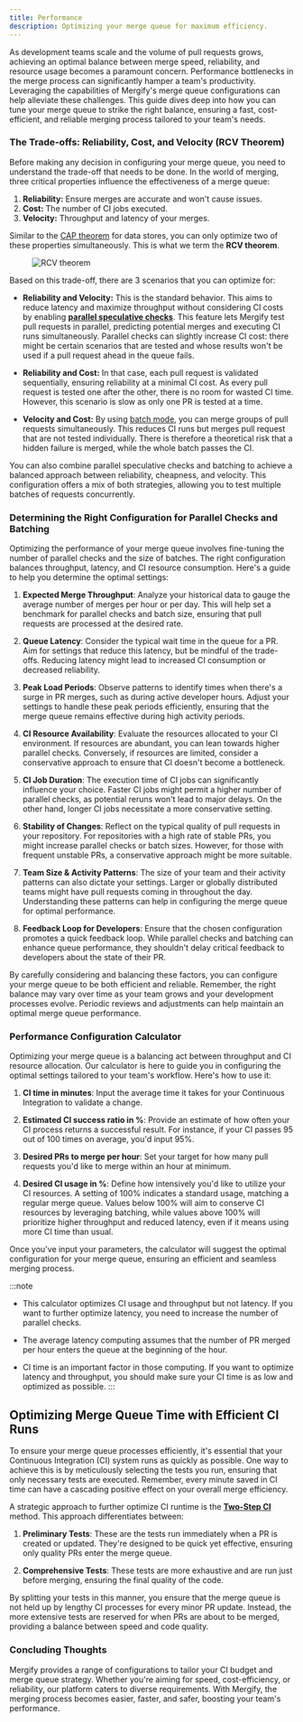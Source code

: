 ```yaml
---
title: Performance
description: Optimizing your merge queue for maximum efficiency.
---
```



As development teams scale and the volume of pull requests grows, achieving an
optimal balance between merge speed, reliability, and resource usage becomes a
paramount concern. Performance bottlenecks in the merge process can
significantly hamper a team's productivity. Leveraging the capabilities of
Mergify's merge queue configurations can help alleviate these challenges. This
guide dives deep into how you can tune your merge queue to strike the right
balance, ensuring a fast, cost-efficient, and reliable merging process tailored
to your team's needs.

### The Trade-offs: Reliability, Cost, and Velocity (RCV Theorem)

Before making any decision in configuring your merge queue, you need to
understand the trade-off that needs to be done. In the world of merging, three
critical properties influence the effectiveness of a merge queue:

1. **Reliability:** Ensure merges are accurate and won't cause issues.
2. **Cost:** The number of CI jobs executed.
3. **Velocity:** Throughput and latency of your merges.

Similar to the [CAP theorem](https://en.wikipedia.org/wiki/CAP_theorem) for
data stores, you can only optimize two of these properties simultaneously. This
is what we term the **RCV theorem**.

<figure style={{ maxWidth: '66%', margin: 'auto' }}>
   <Image src={rcvDiagram} alt="RCV theorem"/>
</figure>

Based on this trade-off, there are 3 scenarios that you can optimize for:

- **Reliability and Velocity:** This is the standard behavior.
  This aims to reduce latency and maximize throughput without considering CI
  costs by enabling **[parallel speculative
  checks](/merge-queue/parallel-checks)**. This feature lets Mergify test pull
  requests in parallel, predicting potential merges and executing CI runs
  simultaneously. Parallel checks can slightly increase CI cost: there might be
  certain scenarios that are tested and whose results won't be used if a pull
  request ahead in the queue fails.

- **Reliability and Cost:** In that case, each pull request is validated
  sequentially, ensuring reliability at a minimal CI cost. As every pull
  request is tested one after the other, there is no room for wasted CI time.
  However, this scenario is slow as only one PR is tested at a time.

- **Velocity and Cost:** By using [batch mode](/merge-queue/batches), you can
  merge groups of pull requests simultaneously. This reduces CI runs but merges
  pull request that are not tested individually. There is therefore a
  theoretical risk that a hidden failure is merged, while the whole batch
  passes the CI.

You can also combine parallel speculative checks and batching to achieve a
balanced approach between reliability, cheapness, and velocity. This
configuration offers a mix of both strategies, allowing you to test multiple
batches of requests concurrently.

### Determining the Right Configuration for Parallel Checks and Batching

Optimizing the performance of your merge queue involves fine-tuning the number
of parallel checks and the size of batches. The right configuration balances
throughput, latency, and CI resource consumption. Here's a guide to help you
determine the optimal settings:

1. **Expected Merge Throughput**: Analyze your historical data to gauge the
   average number of merges per hour or per day. This will help set a benchmark
   for parallel checks and batch size, ensuring that pull requests are
   processed at the desired rate.

2. **Queue Latency**: Consider the typical wait time in the queue for a PR. Aim
   for settings that reduce this latency, but be mindful of the trade-offs.
   Reducing latency might lead to increased CI consumption or decreased
   reliability.

3. **Peak Load Periods**: Observe patterns to identify times when there's a
   surge in PR merges, such as during active developer hours. Adjust your
   settings to handle these peak periods efficiently, ensuring that the merge
   queue remains effective during high activity periods.

4. **CI Resource Availability**: Evaluate the resources allocated to your CI
   environment. If resources are abundant, you can lean towards higher parallel
   checks. Conversely, if resources are limited, consider a conservative
   approach to ensure that CI doesn't become a bottleneck.

5. **CI Job Duration**: The execution time of CI jobs can significantly
   influence your choice. Faster CI jobs might permit a higher number of
   parallel checks, as potential reruns won't lead to major delays. On the
   other hand, longer CI jobs necessitate a more conservative setting.

6. **Stability of Changes**: Reflect on the typical quality of pull requests in
   your repository. For repositories with a high rate of stable PRs, you might
   increase parallel checks or batch sizes. However, for those with frequent
   unstable PRs, a conservative approach might be more suitable.

7. **Team Size & Activity Patterns**: The size of your team and their activity
   patterns can also dictate your settings. Larger or globally distributed
   teams might have pull requests coming in throughout the day. Understanding
   these patterns can help in configuring the merge queue for optimal
   performance.

8. **Feedback Loop for Developers**: Ensure that the chosen configuration
   promotes a quick feedback loop. While parallel checks and batching can
   enhance queue performance, they shouldn't delay critical feedback to
   developers about the state of their PR.

By carefully considering and balancing these factors, you can configure your
merge queue to be both efficient and reliable. Remember, the right balance may
vary over time as your team grows and your development processes evolve.
Periodic reviews and adjustments can help maintain an optimal merge queue
performance.

### Performance Configuration Calculator

Optimizing your merge queue is a balancing act between throughput and CI
resource allocation. Our calculator is here to guide you in configuring the
optimal settings tailored to your team's workflow. Here's how to use it:

1. **CI time in minutes**: Input the average time it takes for your Continuous
   Integration to validate a change.

2. **Estimated CI success ratio in %**: Provide an estimate of how often your
   CI process returns a successful result. For instance, if your CI passes 95
   out of 100 times on average, you'd input 95%.

3. **Desired PRs to merge per hour**: Set your target for how many pull
   requests you'd like to merge within an hour at minimum.

4. **Desired CI usage in %**: Define how intensively you'd like to utilize your
   CI resources. A setting of 100% indicates a standard usage, matching a
   regular merge queue. Values below 100% will aim to conserve CI resources by
   leveraging batching, while values above 100% will prioritize higher
   throughput and reduced latency, even if it means using more CI time than
   usual.

Once you've input your parameters, the calculator will suggest the optimal
configuration for your merge queue, ensuring an efficient and seamless merging
process.

<MergeQueueCalculator client:only="react"/>

:::note
  - This calculator optimizes CI usage and throughput but not latency. 
    If you want to further optimize latency, you need to increase 
    the number of parallel checks.

  - The average latency computing assumes that the number of PR merged per hour 
    enters the queue at the beginning of the hour.

  - CI time is an important factor in those computing. If you want to optimize
    latency and throughput, you should make sure your CI time is as low and
    optimized as possible.
:::

## Optimizing Merge Queue Time with Efficient CI Runs

To ensure your merge queue processes efficiently, it's essential that your
Continuous Integration (CI) system runs as quickly as possible. One way to
achieve this is by meticulously selecting the tests you run, ensuring that only
necessary tests are executed. Remember, every minute saved in CI time can have
a cascading positive effect on your overall merge efficiency.

A strategic approach to further optimize CI runtime is the [**Two-Step
CI**](/merge-queue/two-step) method. This approach differentiates between:

1. **Preliminary Tests**: These are the tests run immediately when a PR is
created or updated. They're designed to be quick yet effective, ensuring only
quality PRs enter the merge queue.

2. **Comprehensive Tests**: These tests are more exhaustive and are run just
before merging, ensuring the final quality of the code.

By splitting your tests in this manner, you ensure that the merge queue is not
held up by lengthy CI processes for every minor PR update. Instead, the more
extensive tests are reserved for when PRs are about to be merged, providing a
balance between speed and code quality.

### Concluding Thoughts

Mergify provides a range of configurations to tailor your CI budget and merge
queue strategy. Whether you're aiming for speed, cost-efficiency, or
reliability, our platform caters to diverse requirements. With Mergify, the
merging process becomes easier, faster, and safer, boosting your team's
performance.

